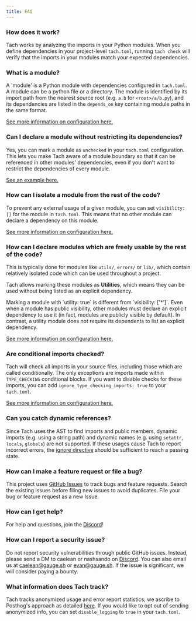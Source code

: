 ```yaml
---
title: FAQ
---
```


### How does it work?

Tach works by analyzing the imports in your Python modules.
When you define dependencies in your project-level `tach.toml`, running `tach check` will verify that the imports in your modules match your expected dependencies.

### What is a module?

A 'module' is a Python module with dependencies configured in `tach.toml`. A module can be a python file or a directory.
The module is identified by its import path from the nearest source root (e.g. `a.b` for `<root>/a/b.py`),
and its dependencies are listed in the `depends_on` key containing module paths in the same format.

[See more information on configuration here.](./configuration)

### Can I declare a module without restricting its dependencies?

Yes, you can mark a module as `unchecked` in your `tach.toml` configuration. This lets you make Tach aware of a module boundary so that it can be referenced in other modules' dependencies,
even if you don't want to restrict the dependencies of every module.

[See an example here.](./unchecked-modules)

### How can I isolate a module from the rest of the code?

To prevent any external usage of a given module, you can set `visibility: []` for the module in `tach.toml`. This means that no other module can declare a dependency on this module.

[See more information on configuration here.](./configuration)

### How can I declare modules which are freely usable by the rest of the code?

This is typically done for modules like `utils/`, `errors/` or `lib/`, which contain relatively isolated code which can be used throughout a project.

Tach allows marking these modules as **Utilities**, which means they can be used without being listed as an explicit dependency.

<Note>
  Marking a module with `utility: true` is different from `visibility: ['*']`.
  Even when a module has public visibility, other modules must declare an
  explicit dependency to use it (in fact, modules are publicly visible by
  default). In contrast, a utility module does not require its dependents to
  list an explicit dependency.
</Note>

[See more information on configuration here.](./configuration)

### Are conditional imports checked?

Tach will check all imports in your source files, including those which are called conditionally.
The only exceptions are imports made within `TYPE_CHECKING` conditional blocks. If you want to disable checks for
these imports, you can add `ignore_type_checking_imports: true` to your `tach.toml`.

[See more information on configuration here.](./configuration)

### Can you catch dynamic references?

Since Tach uses the AST to find imports and public members, dynamic imports (e.g. using a string path) and dynamic names (e.g. using `setattr`, `locals`, `globals`) are not supported. If these usages cause Tach to report incorrect errors, the [ignore directive](tach-ignore) should be sufficient to reach a passing state.

### How can I make a feature request or file a bug?

This project uses [GitHub Issues](https://github.com/gauge-sh/tach/issues) to track bugs and feature requests. Search the existing
issues before filing new issues to avoid duplicates. File your bug or
feature request as a new Issue.

### How can I get help?

For help and questions, join the [Discord](https://discord.gg/a58vW8dnmw)!

### How can I report a security issue?

Do not report security vulnerabilities through public GitHub issues. Instead, please send a DM to caelean or nashsando on [Discord](https://discord.gg/a58vW8dnmw). You can also email us at caelean@gauge.sh or evan@gauge.sh. If the issue is significant, we will consider paying a bounty.

### What information does Tach track?

Tach tracks anonymized usage and error report statistics; we ascribe to Posthog's approach as detailed [here](https://posthog.com/blog/open-source-telemetry-ethical).
If you would like to opt out of sending anonymized info, you can set `disable_logging` to `true` in your `tach.toml`.
